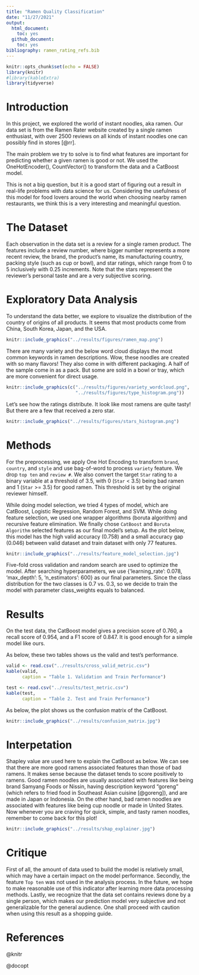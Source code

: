 ```yaml
---
title: "Ramen Quality Classification"
date: "11/27/2021"
output:
  html_document:
    toc: yes
  github_document:
    toc: yes
bibliography: ramen_rating_refs.bib
---
```


```r
knitr::opts_chunk$set(echo = FALSE)
library(knitr)
#library(kableExtra)
library(tidyverse)
```


# Introduction

In this project, we explored the world of instant noodles, aka ramen. Our data set is from the Ramen Rater website created by a single ramen enthusiast, with over 2500 reviews on all kinds of instant noodles one can possibly find in stores [@rr]. 

The main problem we try to solve is to find what features are important for predicting whether a given ramen is good or not. We used the OneHotEncoder(), CountVector() to transform the data and a CatBoost model.

This is not a big question, but it is a good start of figuring out a result in real-life problems with data science for us. Considering the usefulness of this model for food lovers around the world when choosing nearby ramen restaurants, we think this is a very interesting and meaningful question.

# The Dataset

Each observation in the data set is a review for a single ramen product. The features include a review number, where bigger number represents a more recent review, the brand, the product's name, its manufacturing country, packing style (such as cup or bowl), and star ratings, which range from 0 to 5 inclusively with 0.25 increments. Note that the stars represent the reviewer's personal taste and are a very subjective scoring.

# Exploratory Data Analysis

To understand the data better, we explore to visualize the distribution of the country of origins of all products. It seems that most products come from China, South Korea, Japan, and the USA.

```r
knitr::include_graphics("../results/figures/ramen_map.png")
```

There are many variety and the below word cloud displays the most common keywords in ramen descriptions. Wow, these noodles are created with so many flavors! They also come in with different packaging. A half of the sample come in as a pack. But some are sold in a bowl or tray, which are more convenient for direct usage.

```r
knitr::include_graphics(c("../results/figures/variety_wordcloud.png",
                          "../results/figures/type_histogram.png"))
```

Let's see how the ratings distribute. It look like most ramens are quite tasty! But there are a few that received a zero star.

```r
knitr::include_graphics("../results/figures/stars_histogram.png")
```

# Methods

For the preprocessing, we apply One Hot Encoding to transform  `brand`, `country`, and `style` and use bag-of-word to process `variety` feature. We drop `top ten` and `review #`. We also convert the target `Star` rating to a binary variable at a threshold of 3.5, with 0 (`Star` < 3.5) being bad ramen and 1 (`Star` >= 3.5) for good ramen. This threshold is set by the original reviewer himself. 

While doing model selection, we tried 4 types of model, which are CatBoost, Logistic Regression, Random Forest, and SVM. While doing feature selection, we used one wrapper algorithms (boruta algorithm) and recursive feature elimination. We finally chose `CatBoost` and `Boruta Algorithm` selected features as our final model's setup. As the plot below, this model has the high valid accuracy (0.758) and a small accuracy gap (0.046) between valid dataset and train dataset with only 77 features.

```r
knitr::include_graphics("../results/feature_model_selection.jpg")
```

Five-fold cross validation and random search are used to optimize the model. After searching hyperparameters, we use {'learning_rate': 0.078, 'max_depth': 5, 'n_estimators': 600} as our final parameters. Since the class distribution for the two classes is 0.7 vs. 0.3, so we decide to train the model with parameter class_weights equals to balanced.


# Results

On the test data, the CatBoost model gives a precision score of 0.760, a recall score of 0.954, and a F1 score of 0.847. It is good enough for a simple model like ours. 

As below, these two tables shows us the valid and test's performance.

```r
valid <- read.csv("../results/cross_valid_metric.csv")
kable(valid,
      caption = "Table 1. Validation and Train Performance") 
```

```r
test <- read.csv("../results/test_metric.csv")
kable(test,
      caption = "Table 2. Test and Train Performance") 
```

As below, the plot shows us the confusion matrix of the CatBoost.

```r
knitr::include_graphics("../results/confusion_matrix.jpg")
```

# Interpetation

Shapley value are used here to explain the CatBoost as below. We can see that there are more good ramens associated features than those of bad ramens. It makes sense because the dataset tends to score positively to ramens. Good ramen noodles are usually associated with features like being brand Samyang Foods or Nissin, having description keyword "goreng" (which refers to fried food in Southeast Asian cuisine [@goreng]), and are made in Japan or Indonesia. On the other hand, bad ramen noodles are associated with features like being cup noodle or made in United States. Now whenever you are craving for quick, simple, and tasty ramen noodles, remember to come back for this plot!

```r
knitr::include_graphics("../results/shap_explainer.jpg")
```


# Critique

First of all, the amount of data used to build the model is relatively small, which may have a certain impact on the model performance. Secondly, the feature `Top ten` was not used in the analysis process. In the future, we hope to make reasonable use of this indicator after learning more data processing methods. Lastly, we recognize that the data set contains reviews done by a single person, which makes our prediction model very subjective and not generalizable for the general audience. One shall proceed with caution when using this result as a shopping guide.

# References
@knitr

@docopt